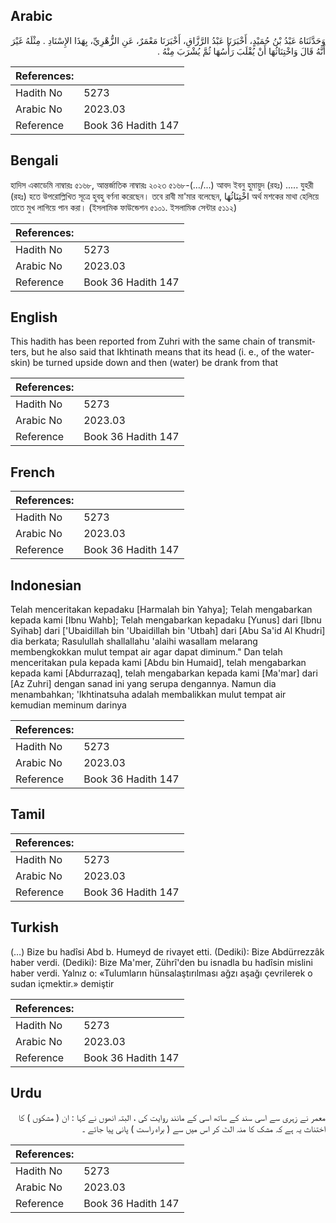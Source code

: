 ## Arabic


<div dir="rtl" lang="ar" style={{fontSize:'larger',backgroundColor:'#f8f9fa',padding:20}}>
وَحَدَّثَنَاهُ عَبْدُ بْنُ حُمَيْدٍ، أَخْبَرَنَا عَبْدُ الرَّزَّاقِ، أَخْبَرَنَا مَعْمَرٌ، عَنِ الزُّهْرِيِّ، بِهَذَا الإِسْنَادِ ‏.‏ مِثْلَهُ غَيْرَ أَنَّهُ قَالَ وَاخْتِنَاثُهَا أَنْ يُقْلَبَ رَأْسُهَا ثُمَّ يُشْرَبَ مِنْهُ ‏.‏
</div>
<div style={{backgroundColor:'#f8f9fa',padding:20, marginBottom: 10}}><table> <thead> <tr> <th>References:</th> <th></th> </tr> </thead> <tbody><tr><td>Hadith No</td><td>5273</td></tr><tr><td>Arabic No</td><td>2023.03</td></tr><tr><td>Reference</td><td>Book 36 Hadith 147</td></tr></tbody></table></div>

## Bengali


<div dir="ltr" lang="bn" style={{fontSize:'larger',backgroundColor:'#f8f9fa',padding:20}}>
হাদিস একাডেমি নাম্বারঃ ৫১৬৮, আন্তর্জাতিক নাম্বারঃ ২০২৩ ৫১৬৮-(…/...) আবদ ইবনু হুমায়ুদ (রহঃ) ..... যুহরী (রহঃ) হতে উপরোল্লিখিত সূত্রে হুবহু বর্ণনা করেছেন। তবে রাবী মা'মার বলেছেন, اخْتِنَاثُهَا অর্থ মশকের মাথা হেলিয়ে তাতে মুখ লাগিয়ে পান করা। (ইসলামিক ফাউন্ডেশন ৫১০১. ইসলামিক সেন্টার ৫১১২)
</div>
<div style={{backgroundColor:'#f8f9fa',padding:20, marginBottom: 10}}><table> <thead> <tr> <th>References:</th> <th></th> </tr> </thead> <tbody><tr><td>Hadith No</td><td>5273</td></tr><tr><td>Arabic No</td><td>2023.03</td></tr><tr><td>Reference</td><td>Book 36 Hadith 147</td></tr></tbody></table></div>

## English


<div dir="ltr" lang="en" style={{fontSize:'larger',backgroundColor:'#f8f9fa',padding:20}}>
This hadith has been reported from Zuhri with the same chain of transmitters, but he also said that Ikhtinath means that its head (i. e., of the waterskin) be turned upside down and then (water) be drank from that
</div>
<div style={{backgroundColor:'#f8f9fa',padding:20, marginBottom: 10}}><table> <thead> <tr> <th>References:</th> <th></th> </tr> </thead> <tbody><tr><td>Hadith No</td><td>5273</td></tr><tr><td>Arabic No</td><td>2023.03</td></tr><tr><td>Reference</td><td>Book 36 Hadith 147</td></tr></tbody></table></div>

## French


<div dir="ltr" lang="fr" style={{fontSize:'larger',backgroundColor:'#f8f9fa',padding:20}}>

</div>
<div style={{backgroundColor:'#f8f9fa',padding:20, marginBottom: 10}}><table> <thead> <tr> <th>References:</th> <th></th> </tr> </thead> <tbody><tr><td>Hadith No</td><td>5273</td></tr><tr><td>Arabic No</td><td>2023.03</td></tr><tr><td>Reference</td><td>Book 36 Hadith 147</td></tr></tbody></table></div>

## Indonesian


<div dir="ltr" lang="id" style={{fontSize:'larger',backgroundColor:'#f8f9fa',padding:20}}>
Telah menceritakan kepadaku [Harmalah bin Yahya]; Telah mengabarkan kepada kami [Ibnu Wahb]; Telah mengabarkan kepadaku [Yunus] dari [Ibnu Syihab] dari ['Ubaidillah bin 'Ubaidillah bin 'Utbah] dari [Abu Sa'id Al Khudri] dia berkata; Rasulullah shallallahu 'alaihi wasallam melarang membengkokkan mulut tempat air agar dapat diminum." Dan telah menceritakan pula kepada kami [Abdu bin Humaid], telah mengabarkan kepada kami [Abdurrazaq], telah mengabarkan kepada kami [Ma'mar] dari [Az Zuhri] dengan sanad ini yang serupa dengannya. Namun dia menambahkan; 'Ikhtinatsuha adalah membalikkan mulut tempat air kemudian meminum darinya
</div>
<div style={{backgroundColor:'#f8f9fa',padding:20, marginBottom: 10}}><table> <thead> <tr> <th>References:</th> <th></th> </tr> </thead> <tbody><tr><td>Hadith No</td><td>5273</td></tr><tr><td>Arabic No</td><td>2023.03</td></tr><tr><td>Reference</td><td>Book 36 Hadith 147</td></tr></tbody></table></div>

## Tamil


<div dir="ltr" lang="ta" style={{fontSize:'larger',backgroundColor:'#f8f9fa',padding:20}}>

</div>
<div style={{backgroundColor:'#f8f9fa',padding:20, marginBottom: 10}}><table> <thead> <tr> <th>References:</th> <th></th> </tr> </thead> <tbody><tr><td>Hadith No</td><td>5273</td></tr><tr><td>Arabic No</td><td>2023.03</td></tr><tr><td>Reference</td><td>Book 36 Hadith 147</td></tr></tbody></table></div>

## Turkish


<div dir="ltr" lang="tr" style={{fontSize:'larger',backgroundColor:'#f8f9fa',padding:20}}>
(…) Bize bu hadîsi Abd b. Humeyd de rivayet etti. (Dediki): Bize Abdürrezzâk haber verdi. (Dediki): Bize Ma'mer, Zührî'den bu isnadla bu hadîsin mislini haber verdi. Yalnız o: «Tulumların hünsalaştırılması ağzı aşağı çevrilerek o sudan içmektir.» demiştir
</div>
<div style={{backgroundColor:'#f8f9fa',padding:20, marginBottom: 10}}><table> <thead> <tr> <th>References:</th> <th></th> </tr> </thead> <tbody><tr><td>Hadith No</td><td>5273</td></tr><tr><td>Arabic No</td><td>2023.03</td></tr><tr><td>Reference</td><td>Book 36 Hadith 147</td></tr></tbody></table></div>

## Urdu


<div dir="rtl" lang="ur" style={{fontSize:'larger',backgroundColor:'#f8f9fa',padding:20}}>
معمر نے زہری سے اسی سند کے ساتھ اسی کے مانند روایت کی ، البتہ انھوں نے کہا : ان ( مشکوں ) کا اختناث یہ ہے کہ مشک کا منہ الٹ کر اس میں سے ( براہ راست ) پانی پیا جائے ۔
</div>
<div style={{backgroundColor:'#f8f9fa',padding:20, marginBottom: 10}}><table> <thead> <tr> <th>References:</th> <th></th> </tr> </thead> <tbody><tr><td>Hadith No</td><td>5273</td></tr><tr><td>Arabic No</td><td>2023.03</td></tr><tr><td>Reference</td><td>Book 36 Hadith 147</td></tr></tbody></table></div>